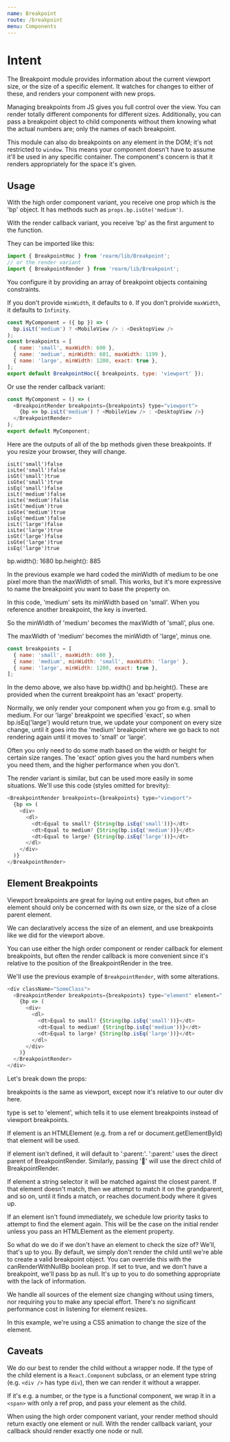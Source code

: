 ```yaml
---
name: Breakpoint
route: /breakpoint
menu: Components
---
```



# Intent

The Breakpoint module provides information about the current viewport size, or the size of a specific element. It watches for changes to either of these, and renders your component with new props.

Managing breakpoints from JS gives you full control over the view. You can render totally different components for different sizes. Additionally, you can pass a breakpoint object to child components without them knowing what the actual numbers are; only the names of each breakpoint.

This module can also do breakpoints on any element in the DOM; it's not restricted to `window`. This means your component doesn't have to assume it'll be used in any specific container. The component's concern is that it renders appropriately for the space it's given.

## Usage

With the high order component variant, you receive one prop which is the 'bp' object. It has methods such as `props.bp.isGte('medium')`.

With the render callback variant, you receive 'bp' as the first argument to the function.

They can be imported like this:

```javascript
import { BreakpointHoc } from 'rearm/lib/Breakpoint';
// or the render variant
import { BreakpointRender } from 'rearm/lib/Breakpoint';
```
You configure it by providing an array of breakpoint objects containing constraints.

If you don't provide `minWidth`, it defaults to `0`. If you don't proivide `maxWidth`, it defaults to `Infinity`.

```javascript
const MyComponent = ({ bp }) => (
  bp.isLt('medium') ? <MobileView /> : <DesktopView />
);
const breakpoints = [
  { name: 'small', maxWidth: 600 },
  { name: 'medium', minWidth: 601, maxWidth: 1199 },
  { name: 'large', minWidth: 1200, exact: true },
];
export default BreakpointHoc({ breakpoints, type: 'viewport' });
```

Or use the render callback variant:

```javascript
const MyComponent = () => (
  <BreakpointRender breakpoints={breakpoints} type="viewport">
    {bp => bp.isLt('medium') ? <MobileView /> : <DesktopView />}
  </BreakpointRender>
);
export default MyComponent;
```

Here are the outputs of all of the bp methods given these breakpoints. If you resize your browser, they will change.

```
isLt('small')false
isLte('small')false
isGt('small')true
isGte('small')true
isEq('small')false
isLt('medium')false
isLte('medium')false
isGt('medium')true
isGte('medium')true
isEq('medium')false
isLt('large')false
isLte('large')true
isGt('large')false
isGte('large')true
isEq('large')true
```
bp.width(): 1680 bp.height(): 885

In the previous example we hard coded the minWidth of medium to be one pixel more than the maxWidth of small. This works, but it's more expressive to name the breakpoint you want to base the property on.

In this code, 'medium' sets its minWidth based on 'small'. When you reference another breakpoint, the key is inverted.

So the minWidth of 'medium' becomes the maxWidth of 'small', plus one.

The maxWidth of 'medium' becomes the minWidth of 'large', minus one.

```javascript
const breakpoints = [
  { name: 'small', maxWidth: 600 },
  { name: 'medium', minWidth: 'small', maxWidth: 'large' },
  { name: 'large', minWidth: 1200, exact: true },
];
```

In the demo above, we also have bp.width() and bp.height(). These are provided when the current breakpoint has an 'exact' property.

Normally, we only render your component when you go from e.g. small to medium. For our 'large' breakpoint we specified 'exact', so when bp.isEq('large') would return true, we update your component on every size change, until it goes into the 'medium' breakpoint where we go back to not rendering again until it moves to 'small' or 'large'.

Often you only need to do some math based on the width or height for certain size ranges. The 'exact' option gives you the hard numbers when you need them, and the higher performance when you don't.

The render variant is similar, but can be used more easily in some situations. We'll use this code (styles omitted for brevity):

```javascript
<BreakpointRender breakpoints={breakpoints} type="viewport">
  {bp => (
    <div>
      <dl>
        <dt>Equal to small? {String(bp.isEq('small'))}</dt>
        <dt>Equal to medium? {String(bp.isEq('medium'))}</dt>
        <dt>Equal to large? {String(bp.isEq('large'))}</dt>
      </dl>
    </div>
  )}
</BreakpointRender>
```

## Element Breakpoints

Viewport breakpoints are great for laying out entire pages, but often an element should only be concerned with its own size, or the size of a close parent element.

We can declaratively access the size of an element, and use breakpoints like we did for the viewport above.

You can use either the high order component or render callback for element breakpoints, but often the render callback is more convenient since it's relative to the position of the BreakpointRender in the tree.

We'll use the previous example of `BreakpointRender`, with some alterations.

```javascript
<div className="SomeClass">
  <BreakpointRender breakpoints={breakpoints} type="element" element=".SomeClass">
    {bp => (
      <div>
        <dl>
          <dt>Equal to small? {String(bp.isEq('small'))}</dt>
          <dt>Equal to medium? {String(bp.isEq('medium'))}</dt>
          <dt>Equal to large? {String(bp.isEq('large'))}</dt>
        </dl>
      </div>
    )}
  </BreakpointRender>
</div>
```

Let's break down the props:

breakpoints is the same as viewport, except now it's relative to our outer div here.

type is set to 'element', which tells it to use element breakpoints instead of viewport breakpoints.

If element is an HTMLElement (e.g. from a ref or document.getElementById) that element will be used.

If element isn't defined, it will default to ':parent:'. ':parent:' uses the direct parent of BreakpointRender. Similarly, passing ':child:' will use the direct child of BreakpointRender.

If element a string selector it will be matched against the closest parent. If that element doesn't match, then we attempt to match it on the grandparent, and so on, until it finds a match, or reaches document.body where it gives up.

If an element isn't found immediately, we schedule low priority tasks to attempt to find the element again. This will be the case on the initial render unless you pass an HTMLElement as the element property.

So what do we do if we don't have an element to check the size of? We'll, that's up to you. By default, we simply don't render the child until we're able to create a valid breakpoint object. You can override this with the canRenderWithNullBp boolean prop. If set to true, and we don't have a breakpoint, we'll pass bp as null. It's up to you to do something appropriate with the lack of information.

We handle all sources of the element size changing without using timers, nor requiring you to make any special effort. There's no significant performance cost in listening for element resizes.

In this example, we're using a CSS animation to change the size of the element.

## Caveats

We do our best to render the child without a wrapper node. If the type of the child element is a `React.Component` subclass, or an element type string (e.g. `<div />` has type `div`), then we can render it without a wrapper.

If it's e.g. a number, or the type is a functional component, we wrap it in a `<span>` with only a ref prop, and pass your element as the child.

When using the high order component variant, your render method should return exactly one element or null. With the render callback variant, your callback should render exactly one node or null.







